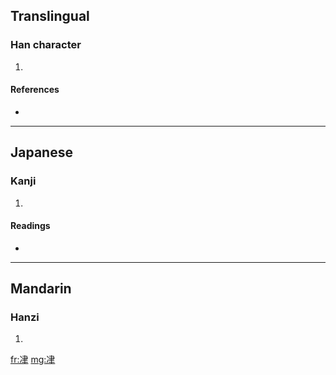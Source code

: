 ==Translingual==

===Han character===
{{Han char|rn=15|rad=冫|as=06|sn=8|four=|canj=戈一中手 (IMLQ)}}

# {{defn|Han}}

====References====
* {{Han ref|kx=0132.180|dkj=01640|dj=0296.070|hdz=10297.140|uh=51BF|ud=20927}}

----

==Japanese==

===Kanji===
{{ja-kanji|grade=|rs=冫06}}

# {{defn|Japanese}}

====Readings====
* {{ja-readings|on=[[せん]] (sen)|kun=[[すすむ]] (susumu)}}

----

==Mandarin==

===Hanzi===
{{cmn-hanzi|pin=[[jiān]] ([[jian1]])|wg=chien<sup>1</sup>}}

# {{defn|Mandarin}}

[[fr:冿]]
[[mg:冿]]